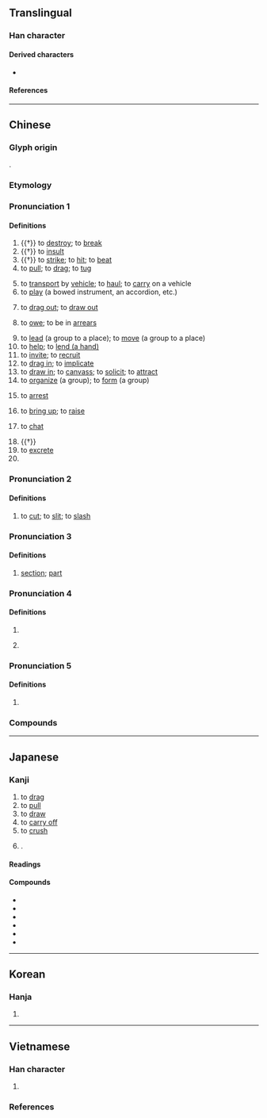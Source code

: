{{character info}}
==Translingual==
{{stroke order|strokes=8}}

===Han character===
{{Han char|rn=64|rad=手|as=05|sn=8|four=50018|canj=QYT|ids=⿰扌立}}

====Derived characters====
* {{l|mul|[[啦]], [[𡝰]], [[𭰪]], [[𭾺]], [[𬠏]], [[鞡]], [[鿜]], [[菈]], [[𭘏]], [[𤷟]], [[𭄻]], [[𬻡]]}}

====References====
{{Han ref|kx=0425.010|dkj=11946|dj=0773.050|hdz=31857.030|uh=62C9}}

----

==Chinese==
{{zh-forms}}

===Glyph origin===
{{Han etym}}
{{Han compound|手|立|c1=s|c2=p|t1=hand|ls=psc}}.

===Etymology===
{{rfe|zh}}

===Pronunciation 1===
{{zh-pron
|m=lā
|m-s=na1
|dg=ла1
|c=laai1,laap6
|c_note=laap6 - rare
|c-t=lai1,la2
|g=la1
|h=pfs=lâ/lâi/lô;gd=la1
|j=la1/lah4
|j_note=lah4 - e.g. {{zh-l|*拉稀跑肚}}
|mb=lá
|md=lă/lăk/nà
|md_note=lă - literary; lăk - vernacular; nà - “to excrete”
|mn=la/tw:lá/ml:la̍p
|mn_note=lá - in certain compounds; la̍p - literary
|mn-t=la1
|w=1'la,5laq
|x=la6/la1
|ma=y
|mc=y
|oc=y
|cat=v,pn
}}

====Definitions====
{{zh-hanzi}}

# {{†}} to [[destroy]]; to [[break]]
# {{†}} to [[insult]]
# {{†}} to [[strike]]; to [[hit]]; to [[beat]]
# to [[pull]]; to [[drag]]; to [[tug]]
#: {{zh-x|蒙驢拉磨{mò}|"Blindfolding a donkey to make it pull the millstone"}}
# to [[transport]] by [[vehicle]]; to [[haul]]; to [[carry]] on a vehicle
# to [[play]] (a bowed instrument, an accordion, etc.)
#: {{zh-x|拉 二胡|to '''play''' the erhu}}
#: {{zh-x|我 不會 拉 小提琴。|I don't know how to '''play''' the violin.}}
# to [[drag out]]; to [[draw out]]
# {{lb|zh|Mainland}} to [[owe]]; to be in [[arrears]]
# to [[lead]] (a group to a place); to [[move]] (a group to a place)
# to [[help]]; to [[lend a hand|lend (a hand)]]
# to [[invite]]; to [[recruit]]
# to [[drag in]]; to [[implicate]]
# to [[draw in]]; to [[canvass]]; to [[solicit]]; to [[attract]]
# to [[organize]] (a group); to [[form]] (a group)
# {{lb|zh|Cantonese}} to [[arrest]]
# {{lb|zh|dialectal}} to [[bring up]]; to [[raise]]
# {{lb|zh|Mainland|colloquial}} to [[chat]]
# {{†}} {{lb|zh|onomatopoeia}} {{n-g|The sound of [[wind]].}}
# to [[excrete]]
# {{surname|zh}}

===Pronunciation 2===
{{zh-pron
|m=lá
|c=laat6
|c-t=lat5
|dial=n
|cat=v
}}

====Definitions====
{{zh-hanzi}}

# {{lb|zh|Mainland}} to [[cut]]; to [[slit]]; to [[slash]]

===Pronunciation 3===
{{zh-pron
|m=lǎ
|dial=n
|cat=cls
}}

====Definitions====
{{zh-hanzi}}

# {{lb|zh|Mainland|colloquial}} [[section]]; [[part]]

===Pronunciation 4===
{{zh-pron
|m=là
|dial=n
|cat=v
}}

====Definitions====
{{zh-hanzi}}

# {{zh-alt-form|落|tr=là}}
# {{zh-used|拉拉蛄|dot=,}} {{zh-alt-form|蝲蝲蛄|nocap=1}}

===Pronunciation 5===
{{zh-pron
|m=la
|dial=n
|cat=suf
}}

====Definitions====
{{zh-hanzi}}

# {{n-g|A verbal suffix.}}

===Compounds===
{{zh-der|沙拉醬|馬拉糕|拉麵|七拉八扯|不拉屎的|乞拉朋吉|二拉八當|亞伯拉罕|亞格拉|亞特拉斯|他拉他拉|仙蒂瑞拉|伊拉克|伯舒拉嶺|佩脫拉克|偏拉|克拉|刮拉|刷拉|劃拉|劈拉|加巴拉|加拉干達|半半拉拉|南斯拉夫|卡拉卡斯|卡拉揚|反托拉斯|呼拉圈|呼拉舞|哈拉|哈拉庫圖|喀拉蚩|單弦拉戲|土拉河|坎培拉|坎帕拉|塌拉骨|大半拉|大意拉拉|大拉翅|套拉攏|孟加拉|安克拉治|安卡拉|安哥拉|安哥拉兔|宏都拉斯|寡拉主兒|尼加拉瓜|岡渡拉|崴拉骨|左拉|巴拉|巴拉圭|巴拉圭河|巴拉松|巴拉芬|巴拉頓湖|布卡拉|布拉克|布拉曼德|布拉格|布拉薩市|布達拉宮|布達拉寺|帕巴拉|帕耳美拉|席特拉灣|德拉瓦河|扒拉|扒拉大山|扯三拉四|扯拉|扯篷拉縴|拉一把|拉丁字母|拉丁教會|拉丁文|拉丁民族|拉丁美洲|拉丁語|拉丁風情|拉三扯四|拉上補下|拉下水|拉下臉|拉下過|拉下馬|拉主顧|拉了|拉些兒|拉交情|拉伯蘭|拉保險|拉倒|拉偏架|拉傷|拉力|拉力器|拉勸|拉卜楞|拉合子|拉合爾|拉名糧長|拉呱兒|拉坏|拉場|拉場子|拉塞福|拉夏|拉多加湖|拉大片|拉夫|拉套|拉子|拉孔|拉孜縣|拉客|拉家帶口|拉屎|拉山|拉山頭|拉巴|拉巴斯|拉巴特|拉幫|拉平|拉床|拉廣告|拉弄|拉弦子|拉彎兒|拉後腿|拉德|拉愛麥|拉手|拉扯|拉抽屜|拉拉扯扯|拉拉雜雜|拉拔|拉攏|拉斐爾|拉晚兒|拉曳|拉替身兒|拉朽|拉朽摧枯|拉杆|拉架|拉格羅夫|拉桿子|拉槍|拉殺|拉比|拉沓|拉洋片|拉片兒湯|拉牽|拉瑟|拉瑪猿|拉環|拉生意|拉皮|拉皮條|拉相好|拉矢|拉硬屎|拉硬弓|拉祜族|拉祜語|拉票|拉票子|拉秧|拉稀|拉窟窿|拉索|拉絆著|拉絲|拉網|拉線|拉線搭橋|拉練|拉縴|拉肚子|拉胚|拉脫維亞|拉腳|拉腳屋|拉舌頭|拉花繩|拉薩|拉虧空|拉親|拉警報|拉買賣|拉賬|拉躺下|拉車|拉近|拉近乎|拉運|拉鋸|拉鋸戰|拉鍊|拉鎖|拉鎖子|拉鏈工程|拉鏡頭|拉鐵摩爾|拉長|拉長線|拉長臉|拉開|拉閑|拉關係|拉雜|拉風|拉颯|拉飢荒|拉馬|拉駱駝|拉魂腔|拖拉|拖拉機|拖拖拉拉|搭拉|摔打砸拉|摧枯拉朽|撇齒拉嘴|撒拉族|撥拉|斯拉夫族|新藝拉瑪|東拉西扯|柏拉圖|欻拉|死拉活拽|沒趣搭拉|沙拉|沙拉油|法拉|海拉爾|海拉爾河|漓漓拉拉|滴里搭拉|滴零搭拉|潘朵拉|潘朵拉箱|瀝瀝拉拉|烏拉|烏拉圭|烏拉山|烏拉草|爬拉|瓜地馬拉|生拉硬拽|畢拉彗星|畢拉爾|畫拉|白拉|白紹拉河|破衣拉裳|笨笨拉拉|羅耀拉|耷拉|肐拉子|胡拉混扯|芭拉|莎喲娜拉|蘇拉|蘇格拉底|虎不拉|虎列拉|西拉山地|西拉島|話拉兒|貝拉圖|貝里拉|趿拉|趿拉兒|趿拉板兒|踱拉|連拖帶拉|達拉密|達拉斯|里拉|鋪拉|開麥拉|阿拉|阿拉伯|阿拉伯膠|阿拉伯語|阿拉木汗|阿特拉斯|靸拉|香格里拉|馬尼拉|馬尼拉麻|馬拉卡|馬拉威|馬拉巴栗|馬拉松|馬拉犁|塔克拉瑪干|阿拉拉夸拉|符拉迪沃斯托克|蘇拉威西|斯里賈亞瓦德納普拉科特|斯拉夫字母|色拉|木拉|阿亞圖拉|林加拉語|阿胡拉·馬茲達|梅拉尼婭|唐古拉|芭芭拉|依吞布拉克|奧依亞依拉克|阿拉爾|庫拉木勒克|喀拉克爾|奧依托格拉克|固拉合瑪|拉斯奎|吐沙拉|拉依喀|托胡拉|喀拉喀什|阿克薩拉依|木奎拉|賽圖拉|克克拉去考勒|拉清單|克拉瑪依|阿拉哈格|哈拉峻}}

{{zh-cat|Beginning}}

----

==Japanese==

===Kanji===
{{ja-kanji|grade=|rs=手05}}

# to [[drag]]
# to [[pull]]
# to [[draw]]
# to [[carry off]]
# to [[crush]]
# {{n-g|Used in phonetic transcription of foreign words}}.

====Readings====
{{ja-readings
|goon=ろう
|kanon=ろう
|kanyoon=ら, らつ
|kun=くだく
}}

====Compounds====
{{der-top3|Compounds}}
* {{ja-r|亜%拉%毘%亜|ア%ラ%ビ%ア}}
* {{ja-r|費%拉%特%費|フィ%ラ%デル%フィア}}
* {{ja-r|拉%麺|ラー%メン}}
* {{ja-r|拉%丁|ラ%テン}}
* {{ja-r|拉%致|ら%ち}}
* {{ja-r|打ち拉ぐ|うちひしぐ}}
{{der-bottom}}

----

==Korean==

===Hanja===
{{ko-hanja|끌다|끌|랍||납}}

# {{hanja form of|[[랍]]/[[납]]|to pull}}

----

==Vietnamese==

===Han character===
{{vi-readings|rs=手05
|hanviet=lạp-tdcndg;tdcntd;gdhn
|phienthiet=落合 lạc hợp
|nom=sắp-tdcndg;tdcntd;gdhn;btcn;taberd, dập-tdcndg;tdcntd;gdhn;btcn, lớp-tdcndg;tdcntd;gdhn;btcn, rập-tdcndg;tdcntd;gdhn;btcn, rắp-tdcndg;tdcntd;gdhn;btcn, lấp-tdcndg;tdcntd;gdhn, lợp-tdcndg;gdhn;btcn, sụp-tdcndg;gdhn;btcn, lắp-gdhn;btcn;taberd, giập-tdcndg;gdhn, ráp-tdcntd;gdhn, loạt-gdhn;btcn, rợp-tdcndg, sập-tdcndg, láp-gdhn, lọp-gdhn, đập-gdhn, xập-gdhn, xệp-gdhn, lạp-btcn, rấp-taberd
}}

# {{rfdef|vi|sort=手05}}

===References===
<references/>